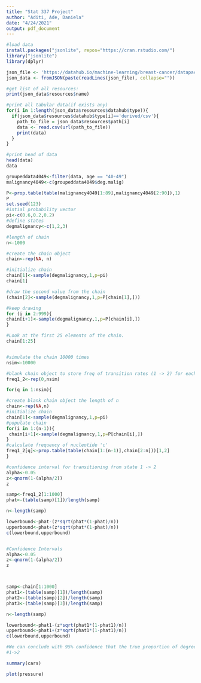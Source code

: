 ```yaml
---
title: "Stat 337 Project"
author: "Aditi, Ade, Daniela"
date: "4/24/2021"
output: pdf_document
---
```


```r

#load data 
install.packages("jsonlite", repos="https://cran.rstudio.com/")
library("jsonlite")
library(dplyr)

json_file <- 'https://datahub.io/machine-learning/breast-cancer/datapackage.json'
json_data <- fromJSON(paste(readLines(json_file), collapse=""))

#get list of all resources:
print(json_data$resources$name)

#print all tabular data(if exists any)
for(i in 1:length(json_data$resources$datahub$type)){
  if(json_data$resources$datahub$type[i]=='derived/csv'){
    path_to_file = json_data$resources$path[i]
    data <- read.csv(url(path_to_file))
    print(data)
  }
}

#print head of data 
head(data) 
data

groupeddata4049<-filter(data, age == "40-49")
malignancy4049<-c(groupeddata4049$deg.malig)

P<-prop.table(table(malignancy4049[1:89],malignancy4049[2:90]),1)
P
set.seed(123)
#intial probability vector  
pi<-c(0.6,0.2,0.2)
#define states 
degmalignancy<-c(1,2,3)

#length of chain 
n<-1000

#create the chain object
chain<-rep(NA, n)

#initialize chain
chain[1]<-sample(degmalignancy,1,p=pi)
chain[1]

#draw the second value from the chain
(chain[2]<-sample(degmalignancy,1,p=P[chain[1],]))

#keep drawing
for (i in 2:999){
chain[i+1]<-sample(degmalignancy,1,p=P[chain[i],])
} 

#Look at the first 25 elements of the chain.
chain[1:25]


#simulate the chain 10000 times
nsim<-10000

#blank chain object to store freq of transition rates (1 -> 2) for each simulation
freq1_2<-rep(0,nsim)

for(q in 1:nsim){

#create blank chain object the length of n
chain<-rep(NA,n)
#initialize chain
chain[1]<-sample(degmalignancy,1,p=pi)
#populate chain
for(i in 1:(n-1)){
 chain[i+1]<-sample(degmalignancy,1,p=P[chain[i],])
}
#calculate frequency of nucleotide 'c'
freq1_2[q]<-prop.table(table(chain[1:(n-1)],chain[2:n]))[1,2]
}

#confidence interval for transitioning from state 1 -> 2 
alpha<-0.05
z<-qnorm(1-(alpha/2))
z

samp<-freq1_2[1:1000]
phat<-(table(samp)[1])/length(samp)

n<-length(samp)

lowerbound<-phat-(z*sqrt(phat*(1-phat)/n))
upperbound<-phat+(z*sqrt(phat*(1-phat)/n))
c(lowerbound,upperbound)


#Confidence Intervals 
alpha<-0.05
z<-qnorm(1-(alpha/2))
z



samp<-chain[1:1000]
phat1<-(table(samp)[1])/length(samp)
phat2<-(table(samp)[2])/length(samp)
phat3<-(table(samp)[3])/length(samp)

n<-length(samp)

lowerbound<-phat1-(z*sqrt(phat1*(1-phat1)/n))
upperbound<-phat1+(z*sqrt(phat1*(1-phat1)/n))
c(lowerbound,upperbound)

#We can conclude with 95% confidence that the true proportion of degree of malignancy state '1' in the chain is between 0.1723487 and 0.2216513 
#1->2 

```


```r
summary(cars)
```


```r
plot(pressure)
```

